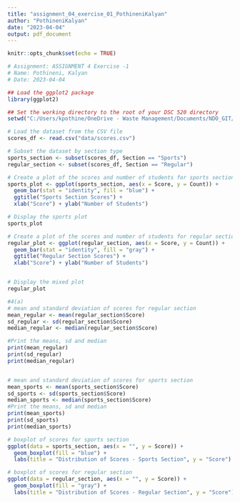 ```yaml
---
title: "assignment_04_exercise_01_PothineniKalyan"
author: "PothineniKalyan"
date: "2023-04-04"
output: pdf_document
---
```


```r
knitr::opts_chunk$set(echo = TRUE)
```

```r
# Assignment: ASSIGNMENT 4 Exercise -1
# Name: Pothineni, Kalyan
# Date: 2023-04-04

## Load the ggplot2 package
library(ggplot2)

## Set the working directory to the root of your DSC 520 directory
setwd("C:/Users/kpothine/OneDrive - Waste Management/Documents/NDO_GIT/dsc520")

# Load the dataset from the CSV file
scores_df <- read.csv("data/scores.csv")

# Subset the dataset by section type
sports_section <- subset(scores_df, Section == "Sports")
regular_section <- subset(scores_df, Section == "Regular")

# Create a plot of the scores and number of students for sports section
sports_plot <- ggplot(sports_section, aes(x = Score, y = Count)) + 
  geom_bar(stat = "identity", fill = "blue") +
  ggtitle("Sports Section Scores") +
  xlab("Score") + ylab("Number of Students")

# Display the sports plot
sports_plot

# Create a plot of the scores and number of students for regular section
regular_plot <- ggplot(regular_section, aes(x = Score, y = Count)) + 
  geom_bar(stat = "identity", fill = "gray") +
  ggtitle("Regular Section Scores") +
  xlab("Score") + ylab("Number of Students")


# Display the mixed plot
regular_plot

#4(a)
# mean and standard deviation of scores for regular section
mean_regular <- mean(regular_section$Score)
sd_regular <- sd(regular_section$Score)
median_regular <- median(regular_section$Score)

#Print the means, sd and median
print(mean_regular)
print(sd_regular)
print(median_regular)


# mean and standard deviation of scores for sports section
mean_sports <- mean(sports_section$Score)
sd_sports <- sd(sports_section$Score)
median_sports <- median(sports_section$Score)
#Print the means, sd and median
print(mean_sports)
print(sd_sports)
print(median_sports)

# boxplot of scores for sports section
ggplot(data = sports_section, aes(x = "", y = Score)) +
  geom_boxplot(fill = "blue") +
  labs(title = "Distribution of Scores - Sports Section", y = "Score")

# boxplot of scores for regular section
ggplot(data = regular_section, aes(x = "", y = Score)) +
  geom_boxplot(fill = "gray") +
  labs(title = "Distribution of Scores - Regular Section", y = "Score")
```
